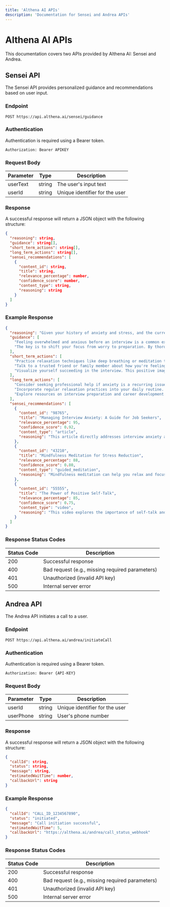 ```yaml
---
title: 'Althena AI APIs'
description: 'Documentation for Sensei and Andrea APIs'
---
```


# Althena AI APIs

This documentation covers two APIs provided by Althena AI: Sensei and Andrea.

## Sensei API

The Sensei API provides personalized guidance and recommendations based on user input.

### Endpoint

```
POST https://api.althena.ai/sensei/guidance
```

### Authentication

Authentication is required using a Bearer token.

```
Authorization: Bearer APIKEY
```

### Request Body

| Parameter | Type   | Description                    |
|-----------|--------|--------------------------------|
| userText  | string | The user's input text          |
| userId    | string | Unique identifier for the user |

### Response

A successful response will return a JSON object with the following structure:

```json
{
  "reasoning": string,
  "guidance": string[],
  "short_term_actions": string[],
  "long_term_actions": string[],
  "sensei_recommendations": [
    {
      "content_id": string,
      "title": string,
      "relevance_percentage": number,
      "confidence_score": number,
      "content_type": string,
      "reasoning": string
    }
  ]
}
```

### Example Response

```json
{
  "reasoning": "Given your history of anxiety and stress, and the current goal of job searching, we'll focus on strategies to manage interview-related anxiety and build confidence.",
  "guidance": [
    "Feeling overwhelmed and anxious before an interview is a common experience, especially for those with a history of anxiety. It's important to remember that your feelings are valid and that there are many ways to cope with these emotions. You've already taken a positive step by reaching out for support.",
    "The key is to shift your focus from worry to preparation. By thoroughly researching the company and practicing your responses to common questions, you can build a sense of control and confidence. Remember, the interview is a two-way street – it's also an opportunity for you to assess if the company is a good fit for you. This perspective can help alleviate some of the pressure."
  ],
  "short_term_actions": [
    "Practice relaxation techniques like deep breathing or meditation to calm your nerves before the interview.",
    "Talk to a trusted friend or family member about how you're feeling. Sharing your concerns can often help lessen anxiety.",
    "Visualize yourself succeeding in the interview. This positive imagery can help you feel more confident and prepared."
  ],
  "long_term_actions": [
    "Consider seeking professional help if anxiety is a recurring issue in your life. Therapists can teach you coping mechanisms and strategies to manage stress and anxiety.",
    "Incorporate regular relaxation practices into your daily routine. Exercise, yoga, or mindfulness can all help reduce stress and improve mental well-being.",
    "Explore resources on interview preparation and career development. Continued learning and growth can enhance your overall confidence."
  ],
  "sensei_recommendations": [
    {
      "content_id": "98765",
      "title": "Managing Interview Anxiety: A Guide for Job Seekers",
      "relevance_percentage": 95,
      "confidence_score": 0.92,
      "content_type": "article",
      "reasoning": "This article directly addresses interview anxiety and provides practical tips to help you cope with the stress."
    },
    {
      "content_id": "43210",
      "title": "Mindfulness Meditation for Stress Reduction",
      "relevance_percentage": 88,
      "confidence_score": 0.80,
      "content_type": "guided_meditation",
      "reasoning": "Mindfulness meditation can help you relax and focus, both before and during the interview."
    },
    {
      "content_id": "55555",
      "title": "The Power of Positive Self-Talk",
      "relevance_percentage": 85,
      "confidence_score": 0.75,
      "content_type": "video",
      "reasoning": "This video explores the importance of self-talk and provides techniques to reframe negative thoughts."
    }
  ]
}
```

### Response Status Codes

| Status Code | Description |
|-------------|-------------|
| 200         | Successful response |
| 400         | Bad request (e.g., missing required parameters) |
| 401         | Unauthorized (invalid API key) |
| 500         | Internal server error |

## Andrea API

The Andrea API initiates a call to a user.

### Endpoint

```
POST https://api.althena.ai/andrea/initiateCall
```

### Authentication

Authentication is required using a Bearer token.

```
Authorization: Bearer {API-KEY}
```

### Request Body

| Parameter | Type   | Description                    |
|-----------|--------|--------------------------------|
| userId    | string | Unique identifier for the user |
| userPhone | string | User's phone number            |

### Response

A successful response will return a JSON object with the following structure:

```json
{
  "callId": string,
  "status": string,
  "message": string,
  "estimatedWaitTime": number,
  "callbackUrl": string
}
```

### Example Response

```json
{
  "callId": "CALL_ID_1234567890",
  "status": "initiated",
  "message": "Call initiation successful",
  "estimatedWaitTime": 5,  
  "callbackUrl": "https://althena.ai/andrea/call_status_webhook"
}
```

### Response Status Codes

| Status Code | Description |
|-------------|-------------|
| 200         | Successful response |
| 400         | Bad request (e.g., missing required parameters) |
| 401         | Unauthorized (invalid API key) |
| 500         | Internal server error |